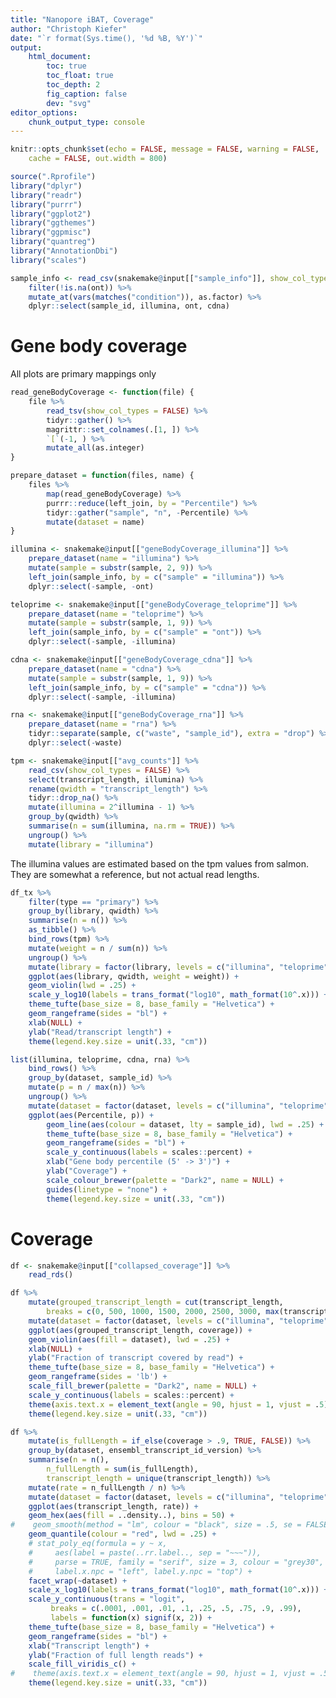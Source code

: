 ```yaml
---
title: "Nanopore iBAT, Coverage"
author: "Christoph Kiefer"
date: "`r format(Sys.time(), '%d %B, %Y')`"
output:
    html_document:
        toc: true
        toc_float: true
        toc_depth: 2
        fig_caption: false
        dev: "svg"
editor_options:
    chunk_output_type: console
---
```


```r
knitr::opts_chunk$set(echo = FALSE, message = FALSE, warning = FALSE,
    cache = FALSE, out.width = 800)
```

```r
source(".Rprofile")
library("dplyr")
library("readr")
library("purrr")
library("ggplot2")
library("ggthemes")
library("ggpmisc")
library("quantreg")
library("AnnotationDbi")
library("scales")
```

```r
sample_info <- read_csv(snakemake@input[["sample_info"]], show_col_types = FALSE) %>%
    filter(!is.na(ont)) %>%
    mutate_at(vars(matches("condition")), as.factor) %>%
    dplyr::select(sample_id, illumina, ont, cdna)
```

# Gene body coverage

All plots are primary mappings only

```r
read_geneBodyCoverage <- function(file) {
    file %>%
        read_tsv(show_col_types = FALSE) %>%
        tidyr::gather() %>%
        magrittr::set_colnames(.[1, ]) %>%
        `[`(-1, ) %>%
        mutate_all(as.integer)
}

prepare_dataset = function(files, name) {
    files %>%
        map(read_geneBodyCoverage) %>%
        purrr::reduce(left_join, by = "Percentile") %>%
        tidyr::gather("sample", "n", -Percentile) %>%
        mutate(dataset = name)
}

illumina <- snakemake@input[["geneBodyCoverage_illumina"]] %>%
    prepare_dataset(name = "illumina") %>%
    mutate(sample = substr(sample, 2, 9)) %>%
    left_join(sample_info, by = c("sample" = "illumina")) %>%
    dplyr::select(-sample, -ont)

teloprime <- snakemake@input[["geneBodyCoverage_teloprime"]] %>%
    prepare_dataset(name = "teloprime") %>%
    mutate(sample = substr(sample, 1, 9)) %>%
    left_join(sample_info, by = c("sample" = "ont")) %>%
    dplyr::select(-sample, -illumina)

cdna <- snakemake@input[["geneBodyCoverage_cdna"]] %>%
    prepare_dataset(name = "cdna") %>%
    mutate(sample = substr(sample, 1, 9)) %>%
    left_join(sample_info, by = c("sample" = "cdna")) %>%
    dplyr::select(-sample, -illumina)

rna <- snakemake@input[["geneBodyCoverage_rna"]] %>%
    prepare_dataset(name = "rna") %>% 
    tidyr::separate(sample, c("waste", "sample_id"), extra = "drop") %>% 
    dplyr::select(-waste)
```


```r
tpm <- snakemake@input[["avg_counts"]] %>% 
    read_csv(show_col_types = FALSE) %>% 
    select(transcript_length, illumina) %>% 
    rename(qwidth = "transcript_length") %>%
    tidyr::drop_na() %>% 
    mutate(illumina = 2^illumina - 1) %>% 
    group_by(qwidth) %>% 
    summarise(n = sum(illumina, na.rm = TRUE)) %>% 
    ungroup() %>% 
    mutate(library = "illumina")
```


The illumina values are estimated based on the tpm values from salmon. They are
somewhat a reference, but not actual read lengths.

```r
df_tx %>% 
    filter(type == "primary") %>% 
    group_by(library, qwidth) %>% 
    summarise(n = n()) %>% 
    as_tibble() %>% 
    bind_rows(tpm) %>% 
    mutate(weight = n / sum(n)) %>% 
    ungroup() %>% 
    mutate(library = factor(library, levels = c("illumina", "teloprime", "cdna", "rna"))) %>% 
    ggplot(aes(library, qwidth, weight = weight)) +
    geom_violin(lwd = .25) +
    scale_y_log10(labels = trans_format("log10", math_format(10^.x))) +
    theme_tufte(base_size = 8, base_family = "Helvetica") +
    geom_rangeframe(sides = "bl") +
    xlab(NULL) + 
    ylab("Read/transcript length") +
    theme(legend.key.size = unit(.33, "cm"))
```


```r
list(illumina, teloprime, cdna, rna) %>%
    bind_rows() %>%
    group_by(dataset, sample_id) %>%
    mutate(p = n / max(n)) %>%
    ungroup() %>%
    mutate(dataset = factor(dataset, levels = c("illumina", "teloprime", "cdna", "rna"))) %>% 
    ggplot(aes(Percentile, p)) +
        geom_line(aes(colour = dataset, lty = sample_id), lwd = .25) +
        theme_tufte(base_size = 8, base_family = "Helvetica") +
        geom_rangeframe(sides = "bl") +
        scale_y_continuous(labels = scales::percent) +
        xlab("Gene body percentile (5' -> 3')") +
        ylab("Coverage") +
        scale_colour_brewer(palette = "Dark2", name = NULL) +
        guides(linetype = "none") +
        theme(legend.key.size = unit(.33, "cm"))
```


# Coverage

```r
df <- snakemake@input[["collapsed_coverage"]] %>% 
    read_rds()
```

```r
df %>%
    mutate(grouped_transcript_length = cut(transcript_length,
        breaks = c(0, 500, 1000, 1500, 2000, 2500, 3000, max(transcript_length)))) %>%
    mutate(dataset = factor(dataset, levels = c("illumina", "teloprime", "cdna", "rna"))) %>%
    ggplot(aes(grouped_transcript_length, coverage)) +
    geom_violin(aes(fill = dataset), lwd = .25) +
    xlab(NULL) +
    ylab("Fraction of transcript covered by read") +
    theme_tufte(base_size = 8, base_family = "Helvetica") +
    geom_rangeframe(sides = 'lb') +
    scale_fill_brewer(palette = "Dark2", name = NULL) +
    scale_y_continuous(labels = scales::percent) +
    theme(axis.text.x = element_text(angle = 90, hjust = 1, vjust = .5)) +
    theme(legend.key.size = unit(.33, "cm"))
```


```r
df %>%
    mutate(is_fullLength = if_else(coverage > .9, TRUE, FALSE)) %>%
    group_by(dataset, ensembl_transcript_id_version) %>%
    summarise(n = n(),
        n_fullLength = sum(is_fullLength),
        transcript_length = unique(transcript_length)) %>%
    mutate(rate = n_fullLength / n) %>%
    mutate(dataset = factor(dataset, levels = c("illumina", "teloprime", "cdna", "rna"))) %>%
    ggplot(aes(transcript_length, rate)) +
    geom_hex(aes(fill = ..density..), bins = 50) +
#    geom_smooth(method = "lm", colour = "black", size = .5, se = FALSE) +
    geom_quantile(colour = "red", lwd = .25) +
    # stat_poly_eq(formula = y ~ x,
    #     aes(label = paste(..rr.label.., sep = "~~~")),
    #     parse = TRUE, family = "serif", size = 3, colour = "grey30",
    #     label.x.npc = "left", label.y.npc = "top") +
    facet_wrap(~dataset) +
    scale_x_log10(labels = trans_format("log10", math_format(10^.x))) +
    scale_y_continuous(trans = "logit",
         breaks = c(.0001, .001, .01, .1, .25, .5, .75, .9, .99),
         labels = function(x) signif(x, 2)) +
    theme_tufte(base_size = 8, base_family = "Helvetica") +
    geom_rangeframe(sides = "bl") +
    xlab("Transcript length") +
    ylab("Fraction of full length reads") +
    scale_fill_viridis_c() +
#    theme(axis.text.x = element_text(angle = 90, hjust = 1, vjust = .5)) +
    theme(legend.key.size = unit(.33, "cm"))
```
